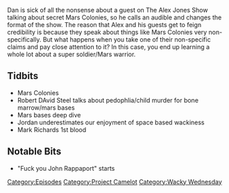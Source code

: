 {{Episode
    | title           = Mars Colonies
    | caption         = [https://knowledgefight.libsyn.com/knowledge-fight-mars-colonies Listen to this episode on Libsyn]
    | episodeNumber   = 60
    | length          = 01:55:16
    | airDate         = July 3, 2017
    | episodeType     = [[:Category:Project Camelot|Project Camelot]], [[:Category:Wacky Wednesday|Wacky Wednesday]]
    | appearance      = [[Kerry Cassidy]], [[Robert David Steel]], [[Andrew Basiago]], [[Louise Mensch]], [[Randy Cramer]], [[Mark Richards]]
    | beverage        = Stubborn Soda Agave Vanilla Cream Soda
    | previousEpisode = [[59: August 17-18, 2015]]
    | nextEpisode     = [[61: July 5, 2017]]
}}

{{Stub}}

Dan is sick of all the nonsense about a guest on The Alex Jones Show talking about secret Mars Colonies, so he calls an audible and changes the format of the show. The reason that Alex and his guests get to feign credibility is because they speak about things like Mars Colonies very non-specifically. But what happens when you take one of their non-specific claims and pay close attention to it? In this case, you end up learning a whole lot about a super soldier/Mars warrior.

==Tidbits==

*Mars Colonies
*Robert DAvid Steel talks about pedophlia/child murder for bone marrow/mars bases
*Mars bases deep dive
*Jordan underestimates our enjoyment of space based wackiness
*Mark Richards 1st blood

==Notable Bits==

*"Fuck you John Rappaport" starts

[[Category:Episodes]]
[[Category:Project Camelot]]
[[Category:Wacky Wednesday]]
